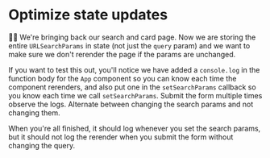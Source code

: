 # Optimize state updates

👨‍💼 We're bringing back our search and card page. Now we are storing the entire
`URLSearchParams` in state (not just the `query` param) and we want to make sure
we don't rerender the page if the params are unchanged.

If you want to test this out, you'll notice we have added a `console.log` in the
function body for the `App` component so you can know each time the component
rerenders, and also put one in the `setSearchParams` callback so you know
each time we call `setSearchParams`. Submit the form multiple times observe the
logs. Alternate between changing the search params and not changing them.

When you're all finished, it should log whenever you set the search params, but
it should not log the rerender when you submit the form without changing the
query.
